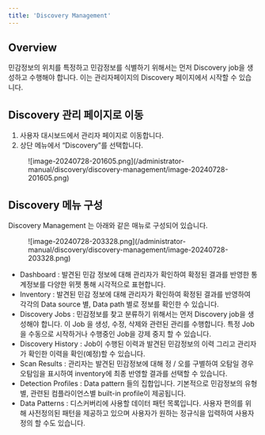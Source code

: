 ```yaml
---
title: 'Discovery Management'
---
```


## Overview

민감정보의 위치를 특정하고 민감정보를 식별하기 위해서는 먼저 Discovery job을 생성하고 수행해야 합니다. 이는 관리자페이지의 Discovery 페이지에서 시작할 수 있습니다.

## Discovery 관리 페이지로 이동

1. 사용자 대시보드에서 관리자 페이지로 이동합니다.<br/> 
2. 상단 메뉴에서 “Discovery”를 선택합니다.

<figure data-layout="center" data-align="center">
![image-20240728-201605.png](/administrator-manual/discovery/discovery-management/image-20240728-201605.png)
</figure>


## Discovery 메뉴 구성

Discovery Management 는 아래와 같은 매뉴로 구성되어 있습니다.

<figure data-layout="center" data-align="center">
![image-20240728-203328.png](/administrator-manual/discovery/discovery-management/image-20240728-203328.png)
</figure>


* Dashboard : 발견된 민감 정보에 대해 관리자가 확인하여 확정된 결과를 반영한 통계정보를 다양한 위젯 통해 시각적으로 표현합니다. 
* Inventory : 발견된 민감 정보에 대해 관리자가 확인하여 확정된 결과를 반영하여 각각의 Data source 별, Data path 별로 정보를 확인한 수 있습니다.
* Discovery Jobs : 민감정보를 찾고 분류하기 위해서는 먼저 Discovery job을 생성해야 합니다. 이 Job 을 생성, 수정, 삭제와 관련된 관리를 수행합니다. 특정 Job을 수동으로 시작하거나 수행중인 Job을 강제 중지 할 수 있습니다.
* Discovery History : Job이 수행된 이력과 발견된 민감정보의 이력 그리고 관리자가 확인한 이력을 확인(예정)할 수 있습니다.
* Scan Results : 관리자는 발견된 민감정보에 대해 정 / 오를 구별하여 오탐일 경우 오탐임을 표시하여 inventory에 최종 반영할 결과를 선택할 수 있습니다.
* Detection Profiles : Data pattern 들의 집합입니다. 기본적으로 민감정보의 유형별, 관련된 컴플라이언스별 built-in profile이 제공됩니다.
* Data Patterns : 디스커버리에 사용할 데이터 패턴 목록입니다. 사용자 편의를 위해 사전정의된 패턴을 제공하고 있으며 사용자가 원하는 정규식을 입력하여 사용자 정의 할 수도 있습니다.
